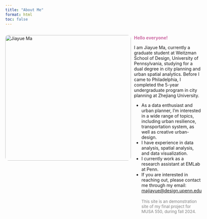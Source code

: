 ```yaml
---
title: "About Me"
format: html
toc: false
---
```


<div style="display: flex; gap: 10px; align-items: flex-start;">

<img src="images/Jiayue Ma.jpg" alt="Jiayue Ma" style="width: 400px; border-radius: 10px;">

<div>
  <p><strong style="color: #CD6AA3;">Hello everyone!</strong></p>
  <p>I am Jiayue Ma, currently a graduate student at Weitzman School of Design, University of Pennsylvania, studying for a dual degree in city planning and urban spatial analytics. Before I came to Philadelphia, I completed the 5-year undergraduate program in city planning at Zhejiang University.
</p>

  - As a data enthusiast and urban planner, I’m interested in a wide range of topics, including urban resilience, transportation system, as well as creative urban-design. 
  - I have experience in data analysis, spatial analysis, and data visualization.
  - I currently work as a research assistant at EMLab at Penn.
  - If you are interested in reaching out, please contact me through my email: [majiayue@design.upenn.edu](mailto:majiayue@design.upenn.edu)
<br><br>
<span style="color:grey; font-size:small;">This site is an demonstration site of my final project for MUSA 550, during fall 2024.</span>

</div>

</div>